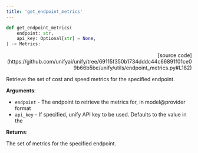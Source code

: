 ```yaml
---
title: 'get_endpoint_metrics'
---
```


```python
def get_endpoint_metrics(
    endpoint: str,
    api_key: Optional[str] = None,
) -> Metrics:
```

<p align="right">[source code](https://github.com/unifyai/unify/tree/69115f350b1734dddc44c66891f01ce09b66b5be/unify/utils/endpoint_metrics.py#L182)</p>

Retrieve the set of cost and speed metrics for the specified endpoint.

**Arguments**:

- `endpoint` - The endpoint to retrieve the metrics for, in model@provider format
- `api_key` - If specified, unify API key to be used. Defaults to the value in the



**Returns**:

The set of metrics for the specified endpoint.